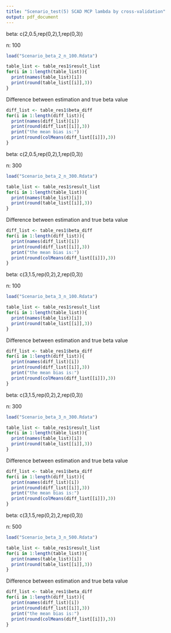 ```yaml
---
title: "Scenario_test(5) SCAD MCP lambda by cross-validation"
output: pdf_document
---
```


beta: c(2,0.5,rep(0,2),1,rep(0,3))

n: 100

```r
load("Scenario_beta_2_n_100.Rdata")
```

```r
table_list <- table_res1$result_list
for(i in 1:length(table_list)){
  print(names(table_list)[i])
  print(round(table_list[[i]],3))
}
```

Difference between estimation and true beta value

```r
diff_list <- table_res1$beta_diff
for(i in 1:length(diff_list)){
  print(names(diff_list)[i])
  print(round(diff_list[[i]],3))
  print("the mean bias is:")
  print(round(colMeans(diff_list[[i]]),3))
}
```

\pagebreak

beta: c(2,0.5,rep(0,2),1,rep(0,3))

n: 300

```r
load("Scenario_beta_2_n_300.Rdata")
```

```r
table_list <- table_res1$result_list
for(i in 1:length(table_list)){
  print(names(table_list)[i])
  print(round(table_list[[i]],3))
}
```

Difference between estimation and true beta value

```r
diff_list <- table_res1$beta_diff
for(i in 1:length(diff_list)){
  print(names(diff_list)[i])
  print(round(diff_list[[i]],3))
  print("the mean bias is:")
  print(round(colMeans(diff_list[[i]]),3))
}
```

\pagebreak

beta: c(3,1.5,rep(0,2),2,rep(0,3))

n: 100

```r
load("Scenario_beta_3_n_100.Rdata")
```

```r
table_list <- table_res1$result_list
for(i in 1:length(table_list)){
  print(names(table_list)[i])
  print(round(table_list[[i]],3))
}
```

Difference between estimation and true beta value

```r
diff_list <- table_res1$beta_diff
for(i in 1:length(diff_list)){
  print(names(diff_list)[i])
  print(round(diff_list[[i]],3))
  print("the mean bias is:")
  print(round(colMeans(diff_list[[i]]),3))
}
```

\pagebreak

beta: c(3,1.5,rep(0,2),2,rep(0,3))

n: 300

```r
load("Scenario_beta_3_n_300.Rdata")
```

```r
table_list <- table_res1$result_list
for(i in 1:length(table_list)){
  print(names(table_list)[i])
  print(round(table_list[[i]],3))
}
```

Difference between estimation and true beta value

```r
diff_list <- table_res1$beta_diff
for(i in 1:length(diff_list)){
  print(names(diff_list)[i])
  print(round(diff_list[[i]],3))
  print("the mean bias is:")
  print(round(colMeans(diff_list[[i]]),3))
}
```

\pagebreak


beta: c(3,1.5,rep(0,2),2,rep(0,3))

n: 500

```r
load("Scenario_beta_3_n_500.Rdata")
```

```r
table_list <- table_res1$result_list
for(i in 1:length(table_list)){
  print(names(table_list)[i])
  print(round(table_list[[i]],3))
}
```

Difference between estimation and true beta value

```r
diff_list <- table_res1$beta_diff
for(i in 1:length(diff_list)){
  print(names(diff_list)[i])
  print(round(diff_list[[i]],3))
  print("the mean bias is:")
  print(round(colMeans(diff_list[[i]]),3))
}
```

\pagebreak

